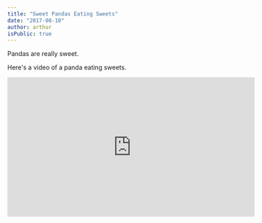 ```yaml
---
title: "Sweet Pandas Eating Sweets"
date: "2017-08-10"
author: arthur
isPublic: true
---
```


Pandas are really sweet.

Here's a video of a panda eating sweets.

<iframe
  width="560"
  height="315"
  src="https://www.youtube.com/embed/4n0xNbfJLR8"
  frameborder="0"
  allowfullscreen
/>

From Richard Hamming’s classic and must-read talk, “[You and Your Research](http://www.cs.virginia.edu/~robins/YouAndYourResearch.html)”.

> There is indeed an element of luck, and no, there isn’t. The prepared mind sooner or later finds something important and does it. So yes, it is luck. _The particular thing you do is luck, but that you do something is not._
